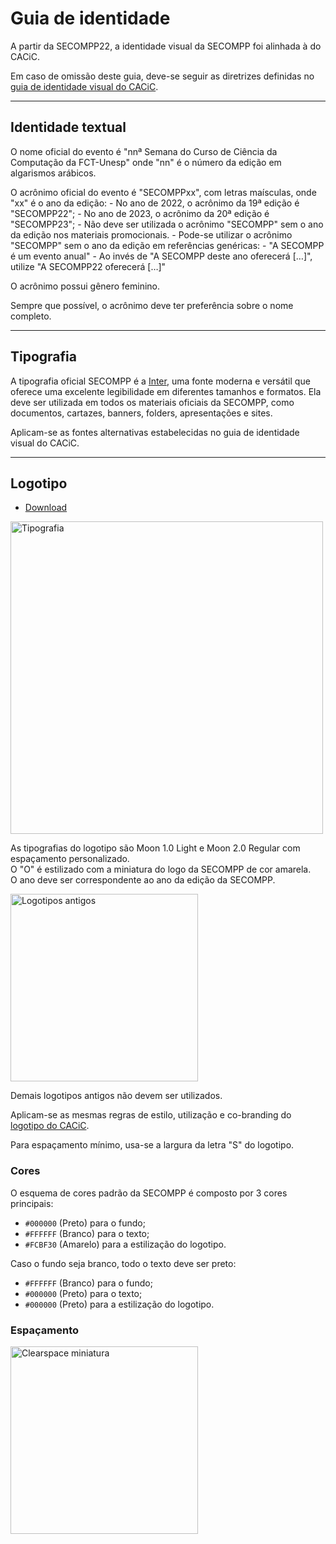 # Guia de identidade

A partir da SECOMPP22, a identidade visual da SECOMPP foi alinhada à do CACiC.  

Em caso de omissão deste guia, deve-se seguir as diretrizes definidas no [guia de identidade visual do CACiC](/kb/cacic/guidelines/intro).

---

## Identidade textual

O nome oficial do evento é "nnª Semana do Curso de Ciência da Computação da FCT-Unesp" onde "nn" é o número da edição em algarismos arábicos.

O acrônimo oficial do evento é "SECOMPPxx", com letras maísculas, onde "xx" é o ano da edição:
    - No ano de 2022, o acrônimo da 19ª edição é "SECOMPP22";
    - No ano de 2023, o acrônimo da 20ª edição é "SECOMPP23";
    - Não deve ser utilizada o acrônimo "SECOMPP" sem o ano da edição nos materiais promocionais.
        - Pode-se utilizar o acrônimo "SECOMPP" sem o ano da edição em referências genéricas:
            - "A SECOMPP é um evento anual"
        - Ao invés de "A SECOMPP deste ano oferecerá […]", utilize "A SECOMPP22 oferecerá […]"

O acrônimo possui gênero feminino.

Sempre que possível, o acrônimo deve ter preferência sobre o nome completo.

---

## Tipografia

A tipografia oficial SECOMPP é a [Inter](https://rsms.me/inter/download/), uma fonte moderna e versátil que oferece uma excelente legibilidade em diferentes tamanhos e formatos. Ela deve ser utilizada em todos os materiais oficiais da SECOMPP, como documentos, cartazes, banners, folders, apresentações e sites.

Aplicam-se as fontes alternativas estabelecidas no guia de identidade visual do CACiC.

---

## Logotipo

- [Download](https://drive.google.com/drive/folders/17aWk7taxxxx5mU6EpyCwSjpBUsxzIX9x)

<img src="/secompp/guidelines/tipografia.webp" alt="Tipografia" width="500" />

As tipografias do logotipo são Moon 1.0 Light e Moon 2.0 Regular com espaçamento personalizado.  
O "O" é estilizado com a miniatura do logo da SECOMPP de cor amarela.  
O ano deve ser correspondente ao ano da edição da SECOMPP.

<img src="/secompp/guidelines/logotipos-antigos.webp" alt="Logotipos antigos" width="300" />

Demais logotipos antigos não devem ser utilizados.

Aplicam-se as mesmas regras de estilo, utilização e co-branding do [logotipo do CACiC](/kb/cacic/guidelines/design#logotipo).

Para espaçamento mínimo, usa-se a largura da letra "S" do logotipo.

### Cores

O esquema de cores padrão da SECOMPP é composto por 3 cores principais:
- `#000000` (Preto) para o fundo;
- `#FFFFFF` (Branco) para o texto;
- `#FCBF30` (Amarelo) para a estilização do logotipo.

Caso o fundo seja branco, todo o texto deve ser preto:
- `#FFFFFF` (Branco) para o fundo;
- `#000000` (Preto) para o texto;
- `#000000` (Preto) para a estilização do logotipo.


### Espaçamento

<img src="/guidelines/design/dos-donts/clearspace-miniatura.webp" alt="Clearspace miniatura" width="300" />

